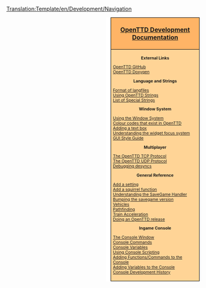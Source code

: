 <noinclude>[[Translation:Template/en/Development/Navigation]]</noinclude><noinclude></noinclude><div style="float:right; padding-left:12px; background:#ffffff;">
<div style="width:220px; border:1px solid #000000; background:#ffb466; padding:5px; -moz-border-radius-topleft:5px; -moz-border-radius-topright:5px; font-size: 12pt;">
<center><strong><font size="3">[[en/Development/Main Page|OpenTTD Development Documentation]]</font></strong></center>
</div>
<div style="width:220px;  border:1px solid black; border-top-width: 0px; background:#ffd496; padding:5px; -moz-border-radius-bottomleft:5px; -moz-border-radius-bottomright:8px; font-size: 8pt;">

<center>'''External Links'''</center>
[https://github.com/OpenTTD/OpenTTD OpenTTD GitHub]<br />
[http://docs.openttd.org OpenTTD Doxygen]


<center>'''Language and Strings'''</center>
[[en/Archive/Source/OpenTTDDevBlackBook/Format of langfiles|Format of langfiles]]<br/>
[[en/Archive/Source/Strings|Using OpenTTD Strings]]<br />
[[en/Archive/Source/OpenTTDDevBlackBook/Special strings|List of Special Strings]]

<center>'''Window System'''</center>
[[en/Archive/Source/OpenTTDDevBlackBook/Window/UseWindows|Using the Window System]]<br/>
[[en/Archive/Source/OpenTTDDevBlackBook/Window/Colours|Colour codes that exist in OpenTTD]]<br/>
[[en/Archive/Source/OpenTTDDevBlackBook/Window/TextEdit|Adding a text box]]<br/>
[[en/Archive/Source/OpenTTDDevBlackBook/Window/WidgetFocus|Understanding the widget focus system]]<br/>
[[en/Development/GUI Style Guide|GUI Style Guide]]<br/>

<center>'''Multiplayer'''</center>
[[en/Archive/Source/OpenTTDDevBlackBook/Network/TCP|The OpenTTD TCP Protocol]]<br/>
[[en/Archive/Source/OpenTTDDevBlackBook/Network/UDP|The OpenTTD UDP Protocol]]<br/>
[[en/Archive/Source/OpenTTDDevBlackBook/Network/Desync debugging|Debugging desyncs]]

<center>'''General Reference'''</center>
[[en/Archive/Source/OpenTTDDevBlackBook/Settings/AddSetting|Add a setting]]<br/>
[[en/Archive/Source/OpenTTDDevBlackBook/NoAI/Adding a squirrel function|Add a squirrel function]]<br/>
[[en/Archive/Source/OpenTTDDevBlackBook/Map/SaveGame|Understanding the SaveGame Handler]]<br/>
[[en/Archive/Source/OpenTTDDevBlackBook/Settings/CreateSavegame|Bumping the savegame version]]<br/>
[[en/Archive/Source/OpenTTDDevBlackBook/Simulation/Vehicles|Vehicles]]<br/>
[[en/Archive/Source/OpenTTDDevBlackBook/Simulation/Pathfinding|Pathfinding]]<br/>
[[en/Archive/Source/OpenTTDDevBlackBook/Simulation/Train Acceleration|Train Acceleration]]<br/>
[[en/Development/Doing an OpenTTD release|Doing an OpenTTD release]]<br/>

<center>'''Ingame Console'''</center>
[[en/Manual/Console|The Console Window]]<br/>
[[en/Manual/Console|Console Commands]]<br/>
[[en/Manual/Console|Console Variables]]<br/>
[[en/Archive/Source/OpenTTDDevBlackBook/IConsole/Scripting|Using Console Scripting]]<br/>
[[en/Archive/Source/OpenTTDDevBlackBook/IConsole/AddFunctions|Adding Functions/Commands to the Console]]<br/>
[[en/Archive/Source/OpenTTDDevBlackBook/IConsole/AddVariables|Adding Variables to the Console]]<br/>
[[en/Archive/Source/OpenTTDDevBlackBook/IConsole/History|Console Development History]]

</div>
</div>
